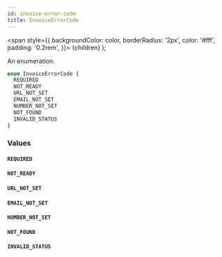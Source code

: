 ```yaml
---
id: invoice-error-code
title: InvoiceErrorCode
---
```


<span
style={{
      backgroundColor: color,
      borderRadius: '2px',
      color: '#fff',
      padding: '0.2rem',
    }}>
{children}
</span>
);

An enumeration.

```graphql
enum InvoiceErrorCode {
  REQUIRED
  NOT_READY
  URL_NOT_SET
  EMAIL_NOT_SET
  NUMBER_NOT_SET
  NOT_FOUND
  INVALID_STATUS
}
```

### Values

#### `REQUIRED`

#### `NOT_READY`

#### `URL_NOT_SET`

#### `EMAIL_NOT_SET`

#### `NUMBER_NOT_SET`

#### `NOT_FOUND`

#### `INVALID_STATUS`
